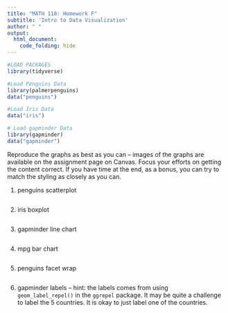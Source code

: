 ```yaml
---
title: "MATH 118: Homework F"
subtitle: 'Intro to Data Visualization'
author: " "
output:
  html_document:
    code_folding: hide
---
```


```r
#LOAD PACKAGES 
library(tidyverse)

#Load Penguins Data
library(palmerpenguins)
data("penguins")

#Load Iris Data
data("iris")

# Load gapminder Data
library(gapminder)
data("gapminder")
```

Reproduce the graphs as best as you can -- images of the graphs are available on the assignment page on Canvas. Focus your efforts on getting the content correct. If you have time at the end, as a bonus, you can try to match the styling as closely as you can. 

1. penguins scatterplot

```r

```

2. iris boxplot

```r

```

3. gapminder line chart

```r

```

4. mpg bar chart

```r

```

5. penguins facet wrap

```r

```

6. gapminder labels -- hint: the labels comes from using `geom_label_repel()` in the `ggrepel` package. It may be quite a challenge to label the 5 countries. It is okay to just label one of the countries. 

```r

```


